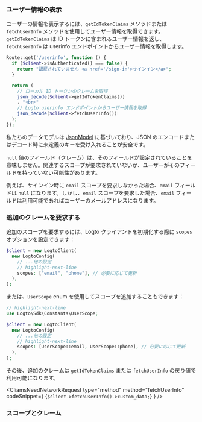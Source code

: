 

### ユーザー情報の表示

ユーザーの情報を表示するには、`getIdTokenClaims` メソッドまたは `fetchUserInfo` メソッドを使用してユーザー情報を取得できます。`getIdTokenClaims` は ID トークンに含まれるユーザー情報を返し、`fetchUserInfo` は userinfo エンドポイントからユーザー情報を取得します。

```php title="index.php"
Route::get('/userinfo', function () {
  if ($client->isAuthenticated() === false) {
    return "認証されていません <a href='/sign-in'>サインイン</a>";
  }

  return (
    // ローカル ID トークンのクレームを取得
    json_decode($client->getIdTokenClaims())
    . "<br>"
    // Logto userinfo エンドポイントからユーザー情報を取得
    json_decode($client->fetchUserInfo())
  );
});
```

私たちのデータモデルは [JsonModel](https://github.com/logto-io/php/blob/master/docs/api/classes/Logto/Sdk/Models/JsonModel.md) に基づいており、JSON のエンコードまたはデコード時に未定義のキーを受け入れることが安全です。

`null` 値のフィールド（クレーム）は、そのフィールドが設定されていることを意味しません。関連するスコープが要求されていないか、ユーザーがそのフィールドを持っていない可能性があります。

例えば、サインイン時に `email` スコープを要求しなかった場合、`email` フィールドは `null` になります。しかし、`email` スコープを要求した場合、`email` フィールドは利用可能であればユーザーのメールアドレスになります。

### 追加のクレームを要求する

<FindUserInfoMissing method="getIdTokenClaims" />

<ScopesAndClaimsIntroduction />

追加のスコープを要求するには、Logto クライアントを初期化する際に `scopes` オプションを設定できます：

```php title="index.php"
$client = new LogtoClient(
  new LogtoConfig(
    // ...他の設定
    // highlight-next-line
    scopes: ["email", "phone"], // 必要に応じて更新
  ),
);
```

または、`UserScope` enum を使用してスコープを追加することもできます：

```php title="index.php"
// highlight-next-line
use Logto\Sdk\Constants\UserScope;

$client = new LogtoClient(
  new LogtoConfig(
    // ...他の設定
    // highlight-next-line
    scopes: [UserScope::email, UserScope::phone], // 必要に応じて更新
  ),
);
```

その後、追加のクレームは `getIdTokenClaims` または `fetchUserInfo` の戻り値で利用可能になります。

<CliamsNeedNetworkRequest
  type="method"
  method="fetchUserInfo"
  codeSnippet={
    <CodeBlock
      language="php"
      title="index.php"
    >{`$client->fetchUserInfo()->custom_data;`}</CodeBlock>
  }
/>

### スコープとクレーム

<ScopesAndClaims />

